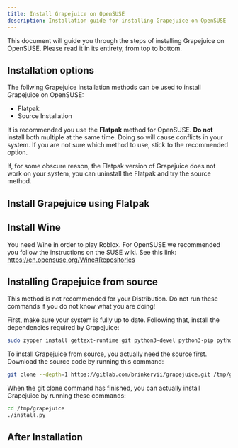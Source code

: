 ```yaml
---
title: Install Grapejuice on OpenSUSE
description: Installation guide for installing Grapejuice on OpenSUSE
---
```




This document will guide you through the steps of installing Grapejuice on OpenSUSE. Please read it in its entirety, from top to bottom.

## Installation options

The follwing Grapejuice installation methods can be used to install Grapejuice on OpenSUSE:
- Flatpak
- Source Installation

It is recommended you use the **Flatpak** method for OpenSUSE. **Do not** install both multiple at the same time. Doing so will cause conflicts in your system. If you are not sure which method to use, stick to the recommended option.

If, for some obscure reason, the Flatpak version of Grapejuice does not work on your system, you can uninstall the Flatpak and try the source method.

## Install Grapejuice using Flatpak
<FlatpakReference />

## Install Wine
You need Wine in order to play Roblox. For OpenSUSE we recommended you follow the instructions on the SUSE wiki.
See this link: https://en.opensuse.org/Wine#Repositories

## Installing Grapejuice from source
<Tip type="danger">
    This method is not recommended for your Distribution. Do not run these commands if you do not know what you are doing!
</Tip>

First, make sure your system is fully up to date. Following that, install the dependencies required by Grapejuice:
```sh
sudo zypper install gettext-runtime git python3-devel python3-pip python3-virtualenv cairo-devel gobject-introspection-devel make xdg-utils gtk3-devel python3-gobject-Gdk
```

To install Grapejuice from source, you actually need the source first. Download the source code by running this command:
```sh
git clone --depth=1 https://gitlab.com/brinkervii/grapejuice.git /tmp/grapejuice
```

When the git clone command has finished, you can actually install Grapejuice by running these commands:
```sh
cd /tmp/grapejuice
./install.py
```

## After Installation
<PostInstallation />